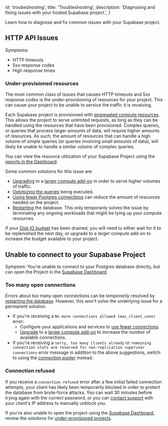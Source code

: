 
  id: 'troubeshooting',
  title: 'Troubleshooting',
  description: 'Diagnosing and fixing issues with your hosted Supabase project.',
}

Learn how to diagnose and fix common issues with your Supabase project.

## HTTP API Issues

Symptoms:

- HTTP timeouts
- 5xx response codes
- High response times

### Under-provisioned resources

The most common class of issues that causes HTTP timeouts and 5xx response codes is the under-provisioning of resources for your project. This can cause your project to be unable to service the traffic it is receiving.

Each Supabase project is provisioned with [segregated compute resources](../platform/compute-add-ons). This allows the project to serve unlimited requests, as long as they can be handled using the resources that have been provisioned. Complex queries, or queries that process larger amounts of data, will require higher amounts of resources. As such, the amount of resources that can handle a high volume of simple queries (or queries involving small amounts of data), will likely be unable to handle a similar volume of complex queries.

You can view the resource utilization of your Supabase Project using the [reports in the Dashboard](https://supabase.com/dashboard/project/_/reports/database).

Some common solutions for this issue are:

- [Upgrading](https://supabase.com/dashboard/project/_/settings/billing/subscription) to a [larger compute add-on](../platform/compute-add-ons) in order to serve higher volumes of traffic.
- [Optimizing the queries](../platform/performance#examining-query-performance) being executed.
- [Using fewer Postgres connections](../platform/performance#configuring-clients-to-use-fewer-connections) can reduce the amount of resources needed on the project.
- [Restarting](https://supabase.com/dashboard/project/_/settings/general) the database. This only temporarily solves the issue by terminating any ongoing workloads that might be tying up your compute resources.

If your [Disk IO budget](../platform/compute-add-ons#disk-io) has been drained, you will need to either wait for it to be replenished the next day, or upgrade to a larger compute add-on to increase the budget available to your project.

## Unable to connect to your Supabase Project

Symptom: You're unable to connect to your Postgres database directly, but can open the Project in the [Supabase Dashboard](https://supabase.com/dashboard/project/_/).

### Too many open connections

Errors about too many open connections can be _temporarily_ resolved by [restarting the database](https://supabase.com/dashboard/project/_/settings/general). However, this won't solve the underlying issue for a permanent solution.

- If you're receiving a `No more connections allowed (max_client_conn)` error:
  - Configure your applications and services to [use fewer connections](../platform/performance#configuring-clients-to-use-fewer-connections).
  - [Upgrade](https://supabase.com/dashboard/project/_/settings/billing/subscription) to a [larger compute add-on](../platform/compute-add-ons) to increase the number of available connections.
- If you're receiving a `sorry, too many clients already` or `remaining connection slots are reserved for non-replication superuser connections` error message in addition to the above suggestions, switch to using the [connection pooler](/docs/guides/database/connecting-to-postgres#connection-pool) instead.

### Connection refused

If you receive a `connection refused` error after a few initial failed connection attempts, your client has likely been temporarily blocked in order to protect the database from brute-force attacks. You can wait 30 minutes before trying again with the correct password, or you can [contact support](https://supabase.com/dashboard/support/new) with your client's IP address to manually unblock you.

If you're also unable to open the project using the [Supabase Dashboard](https://supabase.com/dashboard/project/_/), review the solutions for [under-provisioned projects](#under-provisioned-resources).


